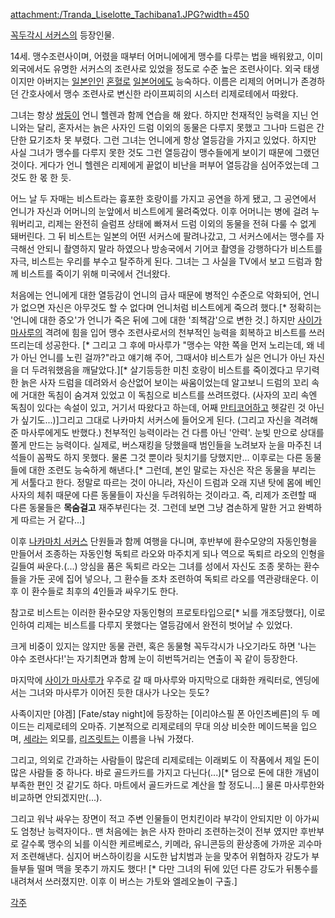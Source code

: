 attachment:/Tranda_Liselotte_Tachibana1.JPG?width=450

[[꼭두각시 서커스]]의 등장인물.

14세. 맹수조련사이며, 어렸을 때부터 어머니에에게 맹수를 다루는 법을 배워왔고, 이미 외국에서도 유명한 서커스의 조련사로 있었을 정도로 수준 높은 조련사이다. 외국 태생이지만 아버지는 [[일본인]]인 [[혼혈]]로 [[일본어]]에도 능숙하다. 이름은 리제의 어머니가 존경하던 간호사에서 맹수 조련사로 변신한 라이프찌히의 시스터 리제로테에서 따왔다.

그녀는 항상 [[쌍둥이]] 언니 헬렌과 함께 연습을 해 왔다. 하지만 천재적인 능력을 지닌 언니와는 달리, 혼자서는 늙은 사자인 드럼 이외의 동물은 다루지 못했고 그나마 드럼은 간단한 묘기조차 못 부렸다. 그런 그녀는 언니에게 항상 열등감을 가지고 있었다. 하지만 사실 그녀가 맹수를 다루지 못한 것도 그런 열등감이 맹수들에게 보이기 때문에 그랬던 것이다. 게다가 언니 헬렌은 리제에게 끝없이 비난을 퍼부어 열등감을 심어주었는데 그것도 한 몫 한 듯.

어느 날 두 자매는  비스트라는 흉포한 호랑이를 가지고 공연을 하게 됐고, 그 공연에서 언니가 자신과 어머니의 눈앞에서 비스트에게 물려죽었다. 이후 어머니는 병에 걸려 누워버리고, 리제는 완전히 슬럼프 상태에 빠져서 드럼 이외의 동물을 전혀 다룰 수 없게 돼버린다. 그 뒤 비스트는 일본의 어떤 서커스에 팔려나갔고, 그 서커스에서는 맹수를 자극해선 안되니 촬영하지 말라 하였으나 방송국에서 기어코 촬영을 강행하다가 비스트를 자극, 비스트는 우리를 부수고 탈주하게 된다. 그녀는 그 사실을 TV에서 보고 드럼과 함께 비스트를 죽이기 위해 미국에서 건너왔다.

처음에는 언니에게 대한 열등감이 언니의 급사 때문에 병적인 수준으로 악화되어, 언니가 없으면 자신은 아무것도 할 수 없다며 언니처럼 비스트에게 죽으려 했다.[* 정확히는 '언니에 대한 증오'가 언니가 죽은 뒤에 그에 대한 '죄책감'으로 변한 것.] 하지만 [[사이가 마사루]]의 격려에 힘을 입어 맹수 조련사로서의 천부적인 능력을 회복하고 비스트를 쓰러뜨리는데 성공한다. [* 그리고 그 후에 마사루가 "맹수는 약한 쪽을 먼저 노리는데, 왜 네가 아닌 언니를 노린 걸까?"라고 얘기해 주어, 그때서야 비스트가 실은 언니가 아닌 자신을 더 두려워했음을 깨달았다.][* 살기등등한 미친 호랑이 비스트를 죽이겠다고 무기력한 늙은 사자 드럼을 데려와서 승산없어 보이는 싸움이었는데 알고보니 드럼의 꼬리 속에 거대한 독침이 숨겨져 있었고 이 독침으로 비스트를 쓰려뜨렸다. (사자의 꼬리 속엔 독침이 있다는 속설이 있고, 거기서 따왔다고 하는데, 어째 [[만티코어]]하고 헷갈린 것 아닌가 싶기도...)]그리고 그대로 나카마치 서커스에 들어오게 된다. (그리고 자신을 격려해준 마사루에게도 반했다.) 천부적인 능력이라는 건 다름 아닌 '안력'. 눈빛 만으로 상대를 쫄게 만드는 능력이다. 실제로, 버스재킹을 당했을때 범인들을 노려보자 눈을 마주친 녀석들이 꼼짝도 하지 못했다. 물론 그것 뿐이라 뒷치기를 당했지만... 이후로는 다른 동물들에 대한 조련도 능숙하게 해낸다.[* 그런데, 본인 말로는 자신은 작은 동물을 부리는 게 서툴다고 한다. 정말로 따르는 것이 아니라, 자신이 드럼과 오래 지낸 탓에 몸에 베인 사자의 체취 때문에 다른 동물들이 자신을 두려워하는 것이라고. 즉, 리제가 조련할 때 다른 동물들은 '''목숨걸고''' 재주부린다는 것. 그런데 보면 그냥 겸손하게 말한 거고 완벽하게 따르는 거 같다...] 

이후 [[나카마치 서커스]] 단원들과 함께 여행을 다니며, 후반부에 환수모양의 자동인형을 만들어서 조종하는 자동인형 독퇴르 라오와 마주치게 되나 역으로 독퇴르 라오의 인형을 길들여 싸운다.(...) 앙심을 품은 독퇴르 라오는 그녀를 성에서 자신도 조종 못하는 환수들을 가둔 곳에 집어 넣으나, 그 환수들 조차 조련하여 독퇴르 라오를 역관광태운다. 이후 이 환수들로 최후의 4인들과 싸우기도 한다.

참고로 비스트는 이러한 환수모양 자동인형의 프로토타입으로[* 뇌를 개조당했다], 이로 인하여 리제는 비스트를 다루지 못했다는 열등감에서 완전히 벗어날 수 있었다.

크게 비중이 있지는 않지만 동물 관련, 혹은 동물형 꼭두각시가 나오기라도 하면 '나는 야수 조련사다!'는 자기최면과 함께 눈이 히번뜩거리는 연출이 꼭 같이 등장한다.

마지막에 [[사이가 마사루]]가 우주로 갈 때 마사루와 마지막으로 대화한 캐릭터로, 엔딩에서는 그녀와 마사루가 이어진 듯한 대사가 나오는 듯도?

사족이지만 [야겜] [Fate/stay night]에 등장하는 [이리야스필 폰 아인츠베른]의 두 메이드는 리제로테의 오마쥬. 기본적으로 리제로테의 무대 의상 비슷한 메이드복을 입으며, [[세라]]는 외모를, [[리즈릿트]]는 이름을 나눠 가졌다.

그리고, 의외로 간과하는 사람들이 많은데 리제로테는 이래뵈도 이 작품에서 제일 돈이 많은 사람들 중 하나다. 바로 골드카드를 가지고 다닌다(...)[* 덤으로 돈에 대한 개념이 부족한 편인 것 같기도 하다. 마트에서 골드카드로 계산을 할 정도니...] 물론 마사루한와 비교하면 안되겠지만(...).

그리고 워낙 싸우는 장면이 적고 주변 인물들이 먼치킨이라 부각이 안되지만 이 아가씨도 엄청난 능력자이다..
맨 처음에는 늙은 사자 한마리 조련하는것이 전부 였지만 후반부로 갈수록 맹수의 뇌를 이식한 케르베로스, 키메라, 유니콘등의 환상종에 가까운 괴수마저 조련해낸다. 심지어 버스하이킹을 시도한 납치범과 눈을 맞추어 위협하자 강도가 부들부들 떨며 맥을 못추기 까지도 했다! [* 다만 그녀의 뒤에 있던 다른 강도가 뒤통수를 내려쳐서 쓰러졌지만. 이후 이 버스는 가토와 엘레오놀이 구출.]

[[각주]]
